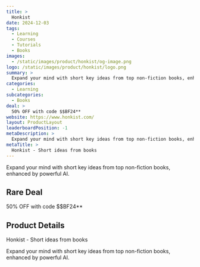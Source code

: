 ```yaml
---
title: >
  Honkist
date: 2024-12-03
tags:
  - Learning
  - Courses
  - Tutorials
  - Books
images:
  - /static/images/product/honkist/og-image.png
logo: /static/images/product/honkist/logo.png
summary: >
  Expand your mind with short key ideas from top non-fiction books, enhanced by powerful AI.
categories:
  - Learning
subcategories:
  - Books
deal: >
  50% OFF with code $$BF24**
website: https://www.honkist.com/
layout: ProductLayout
leaderboardPosition: -1
metaDescription: >
  Expand your mind with short key ideas from top non-fiction books, enhanced by powerful AI.
metaTitle: >
  Honkist - Short ideas from books
---
```

Expand your mind with short key ideas from top non-fiction books, enhanced by powerful AI.

## Rare Deal

50% OFF with code $$BF24**

## Product Details

Honkist - Short ideas from books

Expand your mind with short key ideas from top non-fiction books, enhanced by powerful AI.

